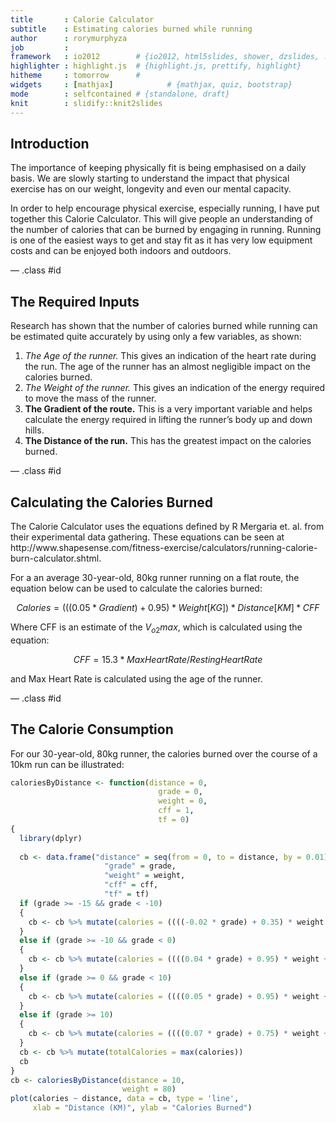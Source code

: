 ```yaml
---
title       : Calorie Calculator
subtitle    : Estimating calories burned while running
author      : rorymurphyza
job         : 
framework   : io2012        # {io2012, html5slides, shower, dzslides, ...}
highlighter : highlight.js  # {highlight.js, prettify, highlight}
hitheme     : tomorrow      # 
widgets     : [mathjax]            # {mathjax, quiz, bootstrap}
mode        : selfcontained # {standalone, draft}
knit        : slidify::knit2slides
---
```


## Introduction

The importance of keeping physically fit is being emphasised on a daily basis. We are slowly starting to understand the impact that physical exercise has on our weight, longevity and even our mental capacity.

In order to help encourage physical exercise, especially running, I have put together this Calorie Calculator. This will give people an understanding of the number of calories that can be burned by engaging in running. Running is one of the easiest ways to get and stay fit as it has very low equipment costs and can be enjoyed both indoors and outdoors.

--- .class #id 

## The Required Inputs

Research has shown that the number of calories burned while running can be estimated quite accurately by using only a few variables, as shown:

1.  *The Age of the runner.* This gives an indication of the heart rate during the run. The age of the runner has an almost negligible impact on the calories burned.
2.  *The Weight of the runner.* This gives an indication of the energy required to move the mass of the runner.
3.  **The Gradient of the route.** This is a very important variable and helps calculate the energy required in lifting the runner's body up and down hills.
4.  **The Distance of the run.** This has the greatest impact on the calories burned.

--- .class #id

## Calculating the Calories Burned

The Calorie Calculator uses the equations defined by R Mergaria et. al. from their experimental data gathering. These equations can be seen at http://www.shapesense.com/fitness-exercise/calculators/running-calorie-burn-calculator.shtml.

For a an average 30-year-old, 80kg runner running on a flat route, the equation below can be used to calculate the calories burned:

$$Calories = (((0.05 * Gradient) + 0.95) * Weight[KG]) * Distance [KM] * CFF$$

Where CFF is an estimate of the $V_{o2}max$, which is calculated using the equation:

$$CFF = 15.3 * Max Heart Rate / Resting Heart Rate$$ 

and Max Heart Rate is calculated using the age of the runner.

--- .class #id

## The Calorie Consumption

For our 30-year-old, 80kg runner, the calories burned over the course of a 10km run can be illustrated:

```r
caloriesByDistance <- function(distance = 0,
                                 grade = 0,
                                 weight = 0,
                                 cff = 1,
                                 tf = 0)
{
  library(dplyr)
  
  cb <- data.frame("distance" = seq(from = 0, to = distance, by = 0.01),
                     "grade" = grade,
                     "weight" = weight,
                     "cff" = cff,
                     "tf" = tf)
  if (grade >= -15 && grade < -10)
  {
    cb <- cb %>% mutate(calories = ((((-0.02 * grade) + 0.35) * weight + tf) * distance * cff))
  }
  else if (grade >= -10 && grade < 0)
  {
    cb <- cb %>% mutate(calories = ((((0.04 * grade) + 0.95) * weight + tf) * distance * cff))
  }
  else if (grade >= 0 && grade < 10)
  {
    cb <- cb %>% mutate(calories = ((((0.05 * grade) + 0.95) * weight + tf) * distance * cff))
  }
  else if (grade >= 10)
  {
    cb <- cb %>% mutate(calories = ((((0.07 * grade) + 0.75) * weight + tf) * distance * cff))
  }
  cb <- cb %>% mutate(totalCalories = max(calories))
  cb
}
cb <- caloriesByDistance(distance = 10,
                         weight = 80)
plot(calories ~ distance, data = cb, type = 'line',
     xlab = "Distance (KM)", ylab = "Calories Burned")
```




